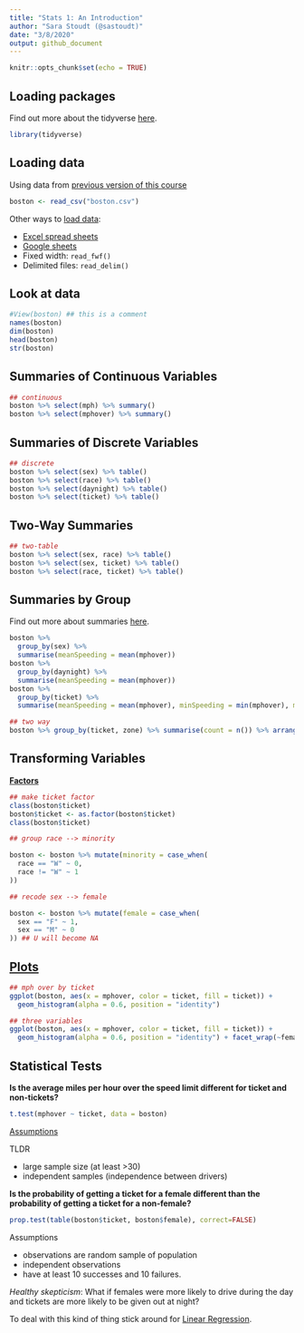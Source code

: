 ```yaml
---
title: "Stats 1: An Introduction"
author: "Sara Stoudt (@sastoudt)"
date: "3/8/2020"
output: github_document
---
```


```r
knitr::opts_chunk$set(echo = TRUE)
```

## Loading packages

Find out more about the tidyverse [here](https://www.tidyverse.org/).

```r
library(tidyverse)
```

## Loading data

Using data from [previous version of this course](https://ireapps.github.io/nicar-2020-schedule#20200306_stats_1_an_introduction_1094_all)

```r
boston <- read_csv("boston.csv")
```

Other ways to [load data](https://readr.tidyverse.org/):

- [Excel spread sheets](https://readxl.tidyverse.org/)
- [Google sheets](https://cran.r-project.org/web/packages/googlesheets/googlesheets.pdf)
- Fixed width: `read_fwf()`
- Delimited files: `read_delim()`

## Look at data

```r
#View(boston) ## this is a comment
names(boston)
dim(boston)
head(boston)
str(boston)
```

## Summaries of Continuous Variables

```r
## continuous
boston %>% select(mph) %>% summary()
boston %>% select(mphover) %>% summary()
```

## Summaries of Discrete Variables

```r
## discrete
boston %>% select(sex) %>% table()
boston %>% select(race) %>% table()
boston %>% select(daynight) %>% table()
boston %>% select(ticket) %>% table()
```

## Two-Way Summaries

```r
## two-table
boston %>% select(sex, race) %>% table()
boston %>% select(sex, ticket) %>% table()
boston %>% select(race, ticket) %>% table() 
```

## Summaries by Group

Find out more about summaries [here](https://dplyr.tidyverse.org/).

```r
boston %>%
  group_by(sex) %>%
  summarise(meanSpeeding = mean(mphover))
boston %>%
  group_by(daynight) %>%
  summarise(meanSpeeding = mean(mphover))
boston %>%
  group_by(ticket) %>%
  summarise(meanSpeeding = mean(mphover), minSpeeding = min(mphover), maxSpeeding = max(mphover))

## two way
boston %>% group_by(ticket, zone) %>% summarise(count = n()) %>% arrange(zone)
```

## Transforming Variables

**[Factors](https://forcats.tidyverse.org/)**

```r
## make ticket factor
class(boston$ticket)
boston$ticket <- as.factor(boston$ticket)
class(boston$ticket)
```

```r
## group race --> minority

boston <- boston %>% mutate(minority = case_when(
  race == "W" ~ 0,
  race != "W" ~ 1
))

## recode sex --> female

boston <- boston %>% mutate(female = case_when(
  sex == "F" ~ 1,
  sex == "M" ~ 0
)) ## U will become NA

```

## [Plots](https://ggplot2.tidyverse.org/)

```r
## mph over by ticket
ggplot(boston, aes(x = mphover, color = ticket, fill = ticket)) +
  geom_histogram(alpha = 0.6, position = "identity")

## three variables
ggplot(boston, aes(x = mphover, color = ticket, fill = ticket)) +
  geom_histogram(alpha = 0.6, position = "identity") + facet_wrap(~female)
```

## Statistical Tests

**Is the average miles per hour over the speed limit different for ticket and non-tickets?**

```r
t.test(mphover ~ ticket, data = boston)
```

[Assumptions](https://en.wikipedia.org/wiki/Student%27s_t-test#Assumptions)

TLDR

- large sample size (at least >30)
- independent samples (independence between drivers)

**Is the probability of getting a ticket for a female different than the probability of getting a ticket for a non-female?**

```r
prop.test(table(boston$ticket, boston$female), correct=FALSE) 
```

Assumptions

- observations are random sample of population
- independent observations
- have at least 10 successes and 10 failures.

*Healthy skepticism*: What if females were more likely to drive during the day and tickets are more likely to be given out at night?

To deal with this kind of thing stick around for [Linear Regression](https://ireapps.github.io/nicar-2020-schedule#20200308_stats_2_linear_regression_repeat_1098_all).
